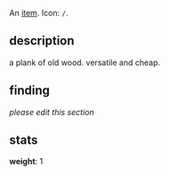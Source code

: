 An [[items|item]]. Icon: <code><nowiki>/</nowiki></code>.

== description ==

a plank of old wood. versatile and cheap.

== finding ==

''please edit this section''

== stats ==

'''weight''': 1
